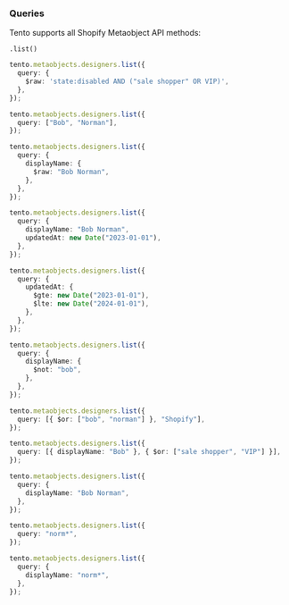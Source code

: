 ### Queries

Tento supports all Shopify Metaobject API methods:

`.list()`

```ts
tento.metaobjects.designers.list({
  query: {
    $raw: 'state:disabled AND ("sale shopper" OR VIP)',
  },
});

tento.metaobjects.designers.list({
  query: ["Bob", "Norman"],
});

tento.metaobjects.designers.list({
  query: {
    displayName: {
      $raw: "Bob Norman",
    },
  },
});

tento.metaobjects.designers.list({
  query: {
    displayName: "Bob Norman",
    updatedAt: new Date("2023-01-01"),
  },
});

tento.metaobjects.designers.list({
  query: {
    updatedAt: {
      $gte: new Date("2023-01-01"),
      $lte: new Date("2024-01-01"),
    },
  },
});

tento.metaobjects.designers.list({
  query: {
    displayName: {
      $not: "bob",
    },
  },
});

tento.metaobjects.designers.list({
  query: [{ $or: ["bob", "norman"] }, "Shopify"],
});

tento.metaobjects.designers.list({
  query: [{ displayName: "Bob" }, { $or: ["sale shopper", "VIP"] }],
});

tento.metaobjects.designers.list({
  query: {
    displayName: "Bob Norman",
  },
});

tento.metaobjects.designers.list({
  query: "norm*",
});

tento.metaobjects.designers.list({
  query: {
    displayName: "norm*",
  },
});
```
